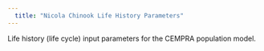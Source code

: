 ```yaml
---
  title: "Nicola Chinook Life History Parameters"
---
```


Life history (life cycle) input parameters for the CEMPRA population model.
